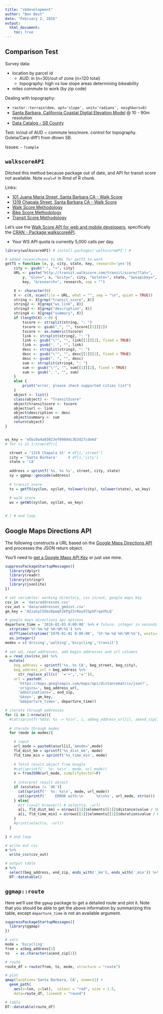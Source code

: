 ```yaml
---
title: "sbdevelopment"
author: "Ben Best"
date: "February 2, 2016"
output:
  html_document:
    toc: true
---
```


## Comparison Test

Survey data:

- location by parcel id
    - AUD: in (n=30)/out of zone (n=120 total)
    - topography: high vs low slope areas determining bikeability
- miles commute to work (by zip code)

Dealing with topography:

- `raster::terrain(dem, opt='slope', unit='radians', neighbors=8)`
- [Santa Barbara, California Coastal Digital Elevation Model](http://www.ngdc.noaa.gov/docucomp/page?xml=NOAA/NESDIS/NGDC/MGG/DEM/iso/xml/603.xml&view=getDataView&header=none) @ 10 - 90m resolution
- [Data Catalog - SB County](http://cosb.countyofsb.org/gis/default.aspx?id=2802)



Test: in/out of AUD ~ commute less/more. control for topography. Goleta/Carp diff't from dtown SB.

Issues:
- `?sample`

## `walkscoreAPI`

Ditched this method because package out of date, and API for transit score not available. Note `eval=F` in Rmd of R chunk.

Links:

* [101 Juana Maria Street, Santa Barbara CA - Walk Score](https://www.walkscore.com/score/101-juana-maria-st-santa-barbara-ca-93103)
* [1319 Chapala Street, Santa Barbara CA - Walk Score](https://www.walkscore.com/score/1319-chapala-st-santa-barbara-ca-93101)
* [Walk Score Methodology](https://www.walkscore.com/methodology.shtml)
* [Bike Score Methodology](https://www.walkscore.com/bike-score-methodology.shtml)
* [Transit Score Methodology](https://www.walkscore.com/transit-score-methodology.shtml)

Let's use the [Walk Score API for web and mobile developers](https://www.walkscore.com/professional/api.php), specifically the [CRAN - Package walkscoreAPI](https://cran.r-project.org/web/packages/walkscoreAPI/).

- Your WS API quota is currently 5,000 calls per day.

```r
library(walkscoreAPI) # install.packages('walkscoreAPI') # 

# added research=yes to URL for getTS to work
getTS = function (x, y, city, state, key, research='yes'){
    city <- gsub(" ", "+", city)
    URL <- paste("http://transit.walkscore.com/transit/score/?lat=", 
        y, "&lon=", x, "&city=", city, "&state=", state, "&wsapikey=", 
        key, "&research=", research, sep = "")

    X <- character(0)
    X <- c(X, scan(file = URL, what = "", sep = "\n", quiet = TRUE))
    string <- X[grep("transit_score", X)]
    string2 <- X[grep("ws_link", X)]
    string3 <- X[grep("description", X)]
    string4 <- X[grep("summary", X)]
    if (length(X) > 0) {
        tscore <- strsplit(string, ": ")
        tscore <- gsub(",", "", tscore[[1]][2])
        tscore <- as.numeric(tscore)
        link <- strsplit(string2, ": ")
        link <- gsub("\"", "", link[[1]][2], fixed = TRUE)
        link <- gsub(", ", "", link)
        desc <- strsplit(string3, ": ")
        desc <- gsub("\"", "", desc[[1]][2], fixed = TRUE)
        desc <- gsub(", ", "", desc)
        sum <- strsplit(string4, ": ")
        sum <- gsub("\"", "", sum[[1]][2], fixed = TRUE)
        sum <- gsub(", ", "", sum)
    }
    else {
        print("error, please check supported cities list")
    }
    object <- list()
    class(object) <- "TransitScore"
    object$transitscore <- tscore
    object$url <- link
    object$description <- desc
    object$summary <- sum
    return(object)
}


ws_key = 'e5bc0a4a03023ef0989dc3b3d27cde6d'
# for (i in 1:nrow(df)){ 

  street = '1319 Chapala St' # df[i,'street']
  city = 'Santa Barbara'     # df[i,'city']
  state = 'CA'
  
  address = sprintf('%s, %s %s', street, city, state)
  xy = ggmap::geocode(address)
  
  # transit score
  ts = getTS(xy$lon, xy$lat, tolower(city), tolower(state), ws_key)
  
  # walk score
  ws = getWS(xy$lon, xy$lat, ws_key)
  

# } # end loop
```

## Google Maps Directions API

The following constructs a URL based on the [Google Maps Directions API](https://developers.google.com/maps/documentation/directions/intro#TravelModes) and processes the JSON return object.

You'll need to [get a Google Maps API Key](https://developers.google.com/maps/documentation/distance-matrix/get-api-key#key) or just use mine.

```r
suppressPackageStartupMessages({
  library(dplyr)
  library(readr)
  library(stringr)
  library(jsonlite)
})

# set variables: working directory, csv in/out, google maps key
csv_in  = 'data/addresses.csv'
csv_out = 'data/addresses_gmdist.csv'
gm_key = 'AIzaSyCSkbz0pwqF2kPgZ3rReyOlGpSFrqaVhLQ'

# google maps directions api options
departure_time = '2016-02-03 8:00:00' %>% # future. integer in seconds since midnight, January 1, 1970 UTC
  strptime('%Y-%m-%d %H:%M:%S') %>% 
  difftime(strptime('1970-01-01 0:00:00', '%Y-%m-%d %H:%M:%S'), units='secs') %>%
  as.integer()
modes = c('driving','walking','bicycling','transit')
  
# set wd, read addresses, add begin addresses and url columns
a = read_csv(csv_in) %>%
  mutate(
    beg_address = sprintf('%s, %s CA', beg_street, beg_city),
    beg_address_url = beg_address %>%
      str_replace_all(c(' '='+',','='')),
    url = paste0(
      'https://maps.googleapis.com/maps/api/distancematrix/json?',
      'origins=', beg_address_url,
      '&destinations=', end_zip,
      '&key=', gm_key,
      '&departure_time=', departure_time))

# iterate through addresses
for (i in 1:nrow(a)){ 
  #cat(sprintf('%03d: %s -> %s\n', i, a$beg_address_url[i], a$end_zip[i]))
  
  # iterate through modes
  for (mode in modes){

    # input
    url_mode = paste0(a$url[i],'&mode=',mode)
    fld_dist_km = sprintf('%s_dist_km', mode)
    fld_time_min = sprintf('%s_time_min', mode)
    
    # fetch result object from Google
    #cat(sprintf('  %s: %s\n', mode, url_mode))
    o = fromJSON(url_mode, simplifyVector=F)
    
    # interpret result object
    if (o$status != 'OK'){
      cat(sprintf('  %s: %s\n', mode, url_mode))
      cat(sprintf('    ERROR with:\n      %s\n%s', url_mode, str(o)))
    } else{
      #if (i==2) browser() # select(a, -url)
      a[i, fld_dist_km] = o$rows[[1]]$elements[[1]]$distance$value / 1000
      a[i, fld_time_min] = o$rows[[1]]$elements[[1]]$duration$value / 60
    }
    #print(select(a, -url))
  }
  
} # end loop

# write out csv
a %>%
  write_csv(csv_out)

# output table
a %>% 
  select(beg_address, end_zip, ends_with('_km'), ends_with('_min')) %>%
  DT::datatable()
```

## `ggmap::route`

Here we'll use the `ggmap` package to get a detailed route and plot it. Note that you should be able to get the above information by summarizing this table, except `departure_time` is not an available argument.

```r
suppressPackageStartupMessages({
  library(ggmap)
})

# vars
mode = 'bicycling'
from = a$beg_address[1]
to   = as.character(a$end_zip[1])

# route
route_df = route(from, to, mode, structure = "route")

# plot
qmap(location='Santa Barbara, CA', zoom=11) +
  geom_path(
    aes(x=lon, y=lat),  colour = "red", size = 1.5,
    data=route_df, lineend = "round")

# table
DT::datatable(route_df)
```
